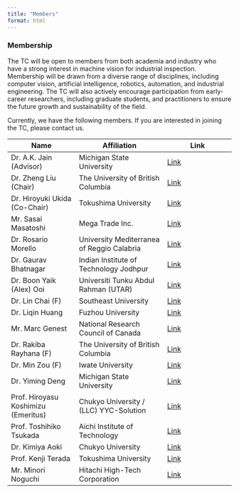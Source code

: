```yaml
---
title: "Members"
format: html
---
```


### Membership

The TC will be open to members from both academia and industry who have a strong interest in machine
vision for industrial inspection. Membership will be drawn from a diverse range of disciplines, including computer vision, artificial intelligence, robotics, automation, and industrial engineering. The TC will also actively encourage participation from early-career researchers, including graduate students, and practitioners to ensure the future growth and sustainability of the field.

[Currently, we have the following members. If you are interested in joining the TC, please contact us.]{.myBlue}


| Name     | Affiliation | Link     |
|----------|-------------|----------|
| Dr. A.K. Jain (Advisor) | Michigan State University | [Link](https://www.egr.msu.edu/~jain/) |
| Dr. Zheng Liu (Chair) |  The University of British Columbia | [Link](https://apsc.ubc.ca/profile/zheng-liu) |
| Dr. Hiroyuki Ukida (Co-Chair) | Tokushima University | [Link](http://pub2.db.tokushima-u.ac.jp/ERD/person/10654/profile-en.html) |
| Mr. Sasai Masatoshi | Mega Trade Inc. | [Link](https://www.mega-trade.co.jp/) |
| Dr. Rosario Morello | University Mediterranea of Reggio Calabria | [Link](https://www.unirc.it/) |
| Dr. Gaurav Bhatnagar | Indian Institute of Technology Jodhpur | [Link](https://www.iitj.ac.in/) |
| Dr. Boon Yaik (Alex) Ooi | Universiti Tunku Abdul Rahman (UTAR) | [Link](https://www.utar.edu.my/) |
| Dr. Lin Chai (F) | Southeast University | [Link](https://www.seu.edu.cn/) |
| Dr. Liqin Huang | Fuzhou University | [Link](https://www.fzu.edu.cn/) |
| Mr. Marc Genest | National Research Council of Canada | [Link](https://nrc.canada.ca/en) |
| Dr. Rakiba Rayhana (F) | The University of British Columbia | [Link](https://engineering.ok.ubc.ca/) |
| Dr. Min Zou (F) | Iwate University | [Link](https://www.iwate-u.ac.jp/) |
| Dr. Yiming Deng | Michigan State University | [Link](https://engineering.msu.edu/faculty/Yiming-Deng) |
| Prof. Hiroyasu Koshimizu (Emeritus) | Chukyo University / (LLC) YYC-Solution | [Link](http://yyc-solution.jp/)|
| Prof.	Toshihiko Tsukada | Aichi Institute of Technology | [Link]() |
| Dr. Kimiya Aoki | Chukyo University | [Link](http://cvslab.jp/) |
| Prof.	Kenji Terada | Tokushima University | [Link](http://pub2.db.tokushima-u.ac.jp/ERD/person/10760/profile-ja.html)|
|Mr. Minori Noguchi | Hitachi High-Tech Corporation | [Link](https://www.hitachi-hightech.com/global/en/) |